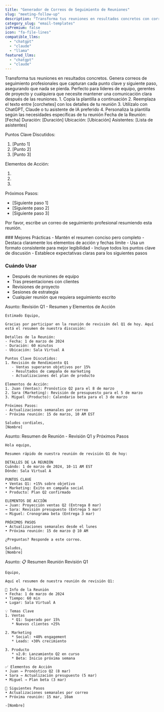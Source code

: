```yaml
---
title: "Generador de Correos de Seguimiento de Reuniones"
slug: "meeting-follow-up"
description: "Transforma tus reuniones en resultados concretos con correos de seguimiento profesionales"
category_slug: "email-templates"
isPremium: false
icon: "fa-file-lines"
compatible_llms:
  - "chatgpt"
  - "claude"
  - "llama"
featured_llms:
  - "chatgpt"
  - "claude"
---
```


<PromptDescription>
  Transforma tus reuniones en resultados concretos. Genera correos de seguimiento profesionales que capturan cada punto clave y siguiente paso, asegurando que nada se pierda. Perfecto para líderes de equipo, gerentes de proyecto y cualquiera que necesite mantener una comunicación clara después de las reuniones.
</PromptDescription>

<PromptInstructions>
  1. Copia la plantilla a continuación
  2. Reemplaza el texto entre [corchetes] con los detalles de tu reunión
  3. Utilízalo con ChatGPT, Claude o tu asistente de IA preferido
  4. Personaliza la plantilla según las necesidades específicas de tu reunión
</PromptInstructions>

<PromptTemplate>
Fecha de la Reunión: [Fecha]
Duración: [Duración]
Ubicación: [Ubicación]
Asistentes: [Lista de asistentes]

Puntos Clave Discutidos:
1. [Punto 1]
2. [Punto 2]
3. [Punto 3]

Elementos de Acción:
1. [Persona 1]: [Tarea] (Fecha límite: [Fecha])
2. [Persona 2]: [Tarea] (Fecha límite: [Fecha])
3. [Persona 3]: [Tarea] (Fecha límite: [Fecha])

Próximos Pasos:
- [Siguiente paso 1]
- [Siguiente paso 2]
- [Siguiente paso 3]

Por favor, escribe un correo de seguimiento profesional resumiendo esta reunión.
</PromptTemplate>

<PromptTips>
  ### Mejores Prácticas
  - Mantén el resumen conciso pero completo
  - Destaca claramente los elementos de acción y fechas límite
  - Usa un formato consistente para mejor legibilidad
  - Incluye todos los puntos clave de discusión
  - Establece expectativas claras para los siguientes pasos

  ### Cuándo Usar
  - Después de reuniones de equipo
  - Tras presentaciones con clientes
  - Revisiones de proyecto
  - Sesiones de estrategia
  - Cualquier reunión que requiera seguimiento escrito
</PromptTips>

<LlmSampleTabs>
  <LlmSample slug="chatgpt" color="#10a37f">
    Asunto: Revisión Q1 - Resumen y Elementos de Acción

    Estimado Equipo,

    Gracias por participar en la reunión de revisión del Q1 de hoy. Aquí está el resumen de nuestra discusión:

    Detalles de la Reunión:
    - Fecha: 1 de marzo de 2024
    - Duración: 60 minutos
    - Ubicación: Sala Virtual A

    Puntos Clave Discutidos:
    1. Revisión de Rendimiento Q1
       - Ventas superaron objetivos por 15%
       - Resultados de campaña de marketing
       - Actualizaciones del plan de producto

    Elementos de Acción:
    1. Juan (Ventas): Pronóstico Q2 para el 8 de marzo
    2. Sara (Marketing): Revisión de presupuesto para el 5 de marzo
    3. Miguel (Producto): Calendario beta para el 3 de marzo

    Próximos Pasos:
    - Actualizaciones semanales por correo
    - Próxima reunión: 15 de marzo, 10 AM EST

    Saludos cordiales,
    [Nombre]
  </LlmSample>

  <LlmSample slug="claude" color="#8e44ef">
    Asunto: Resumen de Reunión - Revisión Q1 y Próximos Pasos

    Hola equipo,

    Resumen rápido de nuestra reunión de revisión Q1 de hoy:

    DETALLES DE LA REUNIÓN
    Cuándo: 1 de marzo de 2024, 10-11 AM EST
    Dónde: Sala Virtual A

    PUNTOS CLAVE
    • Ventas Q1: +15% sobre objetivo
    • Marketing: Éxito en campaña social
    • Producto: Plan Q2 confirmado

    ELEMENTOS DE ACCIÓN
    → Juan: Proyección ventas Q2 (Entrega 8 mar)
    → Sara: Revisión presupuesto (Entrega 5 mar)
    → Miguel: Cronograma beta (Entrega 3 mar)

    PRÓXIMOS PASOS
    • Actualizaciones semanales desde el lunes
    • Próxima reunión: 15 de marzo @ 10 AM

    ¿Preguntas? Responde a este correo.

    Saludos,
    [Nombre]
  </LlmSample>

  <LlmSample slug="llama" color="#4f46e5">
    Asunto: 📋 Resumen Reunión Revisión Q1

    Equipo,

    Aquí el resumen de nuestra reunión de revisión Q1:

    📅 Info de la Reunión
    • Fecha: 1 de marzo de 2024
    • Tiempo: 60 min
    • Lugar: Sala Virtual A

    💡 Temas Clave
    1. Ventas
       * Q1: Superado por 15%
       * Nuevos clientes +25%

    2. Marketing
       * Social: +40% engagement
       * Leads: +30% crecimiento

    3. Producto
       * v2.0: Lanzamiento Q2 en curso
       * Beta: Inicio próxima semana

    ✅ Elementos de Acción
    • Juan → Pronóstico Q2 (8 mar)
    • Sara → Actualización presupuesto (5 mar)
    • Miguel → Plan beta (3 mar)

    📌 Siguientes Pasos
    • Actualizaciones semanales por correo
    • Próxima reunión: 15 mar, 10am

    -[Nombre]
  </LlmSample>
</LlmSampleTabs>
